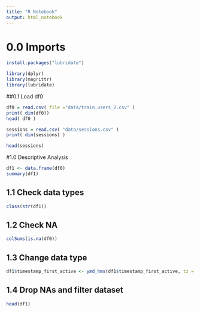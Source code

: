 ```yaml
---
title: "R Notebook"
output: html_notebook
---
```


# 0.0 Imports
```r
install.packages("lubridate")
```

```r
library(dplyr)
library(magrittr)
library(lubridate)
```

##0.1 Load df0
```r
df0 = read.csv( file ="data/train_users_2.csv" )
print( dim(df0))
head( df0 )
```

```r
sessions = read.csv( "data/sessions.csv" )
print( dim(sessions) )
```


```r
head(sessions) 
```
#1.0 Descriptive Analysis
```r
df1 <- data.frame(df0)
summary(df1)
```
## 1.1 Check data types


```r
class(str(df1))
```

## 1.2 Check NA
```r
colSums(is.na(df0))
```

## 1.3 Change data type
```r
df1$timestamp_first_active <- ymd_hms(df1$timestamp_first_active, tz = "UTC")

```
## 1.4 Drop NAs and filter dataset

```r
head(df1)

```
